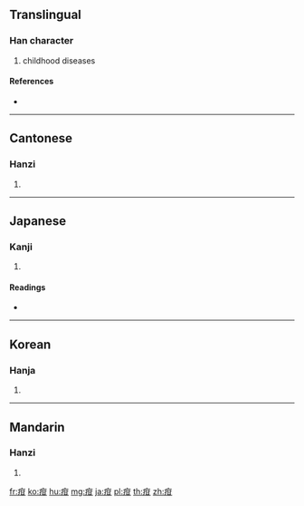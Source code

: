 {{character info/new}}
==Translingual==

===Han character===
{{Han char|rn=104|rad=疒|as=05|sn=10|four=00175|canj=KTM}}

# childhood diseases

====References====
* {{Han ref|kx=0770.240|dkj=22085|dj=1180.280|hdz=42664.070|uh=75B3|ud=30131|bh=AF69|bd=44905}}

----

==Cantonese==

===Hanzi===
{{yue-hanzi|jyut=|y=gam1}}

# {{defn|lang=yue|sort=疒05}}

----

==Japanese==

===Kanji===
{{ja-kanji|grade=|rs=疒05}}

# {{defn|lang=ja|sort=疒05}}

====Readings====
* {{ja-readings|on=[[かん]] (kan)|kun=[[かん]] (kan)|nanori=}}

----

==Korean==

===Hanja===
{{ko-hanja|hangeul=감|eumhun=|rv=gam|mr=kam|y=kam}}

# {{defn|lang=ko|sort=疒05}}

----

==Mandarin==

===Hanzi===
{{cmn-hanzi|pin=[[gān]] ([[gan1]])|wg=kan<sup>1</sup>}}

# {{defn|lang=cmn|sort=疒05}}

[[fr:疳]]
[[ko:疳]]
[[hu:疳]]
[[mg:疳]]
[[ja:疳]]
[[pl:疳]]
[[th:疳]]
[[zh:疳]]
